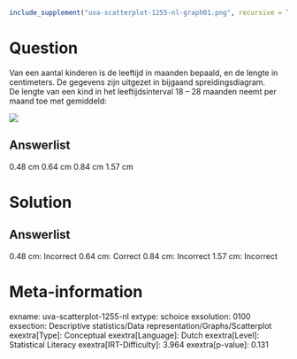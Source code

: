 ```r
include_supplement("uva-scatterplot-1255-nl-graph01.png", recursive = TRUE)
```

Question
========

Van een aantal kinderen is de leeftijd in maanden bepaald, en de lengte
in centimeters. De gegevens zijn uitgezet in bijgaand
spreidingsdiagram.\
De lengte van een kind in het leeftijdsinterval 18 -- 28 maanden neemt
per maand toe met gemiddeld:

![](uva-scatterplot-1255-nl-graph01.png)

Answerlist
----------

0.48 cm
0.64 cm
0.84 cm
1.57 cm

Solution
========

Answerlist
----------

0.48 cm: Incorrect
0.64 cm: Correct
0.84 cm: Incorrect
1.57 cm: Incorrect

Meta-information
================
exname: uva-scatterplot-1255-nl
extype: schoice
exsolution: 0100
exsection: Descriptive statistics/Data representation/Graphs/Scatterplot
exextra[Type]: Conceptual
exextra[Language]: Dutch
exextra[Level]: Statistical Literacy
exextra[IRT-Difficulty]: 3.964
exextra[p-value]: 0.131
